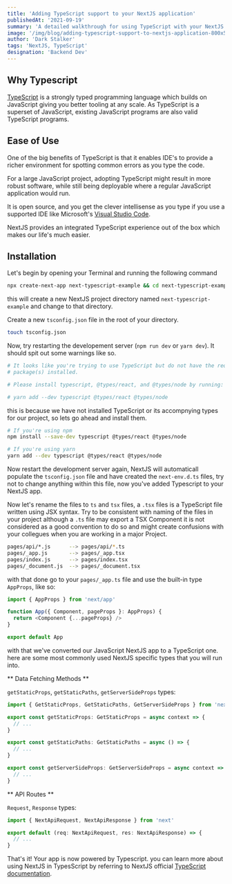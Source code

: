 ```yaml
---
title: 'Adding TypeScript support to your NextJS application'
publishedAt: '2021-09-19'
summary: 'A detailed walkthrough for using TypeScript with your NextJS application.'
image: '/img/blog/adding-typescript-support-to-nextjs-application-800x514.jpg'
author: 'Dark Stalker'
tags: 'NextJS, TypeScript'
designation: 'Backend Dev'
---
```


## Why Typescript

[TypeScript](https://www.typescriptlang.org/) is a strongly typed programming language which builds on JavaScript
giving you better tooling at any scale. As TypeScript is a superset of JavaScript, existing JavaScript programs are
also valid TypeScript programs.

## Ease of Use

One of the big benefits of TypeScript is that it enables IDE's to provide a richer environment for spotting common errors
as you type the code.

For a large JavaScript project, adopting TypeScript might result in more robust software, while still being deployable where
a regular JavaScript application would run.

It is open source, and you get the clever intellisense as you type if you use a supported IDE like Microsoft's
[Visual Studio Code](https://code.visualstudio.com/).

NextJS provides an integrated TypeScript experience out of the box which makes our life's much easier.

## Installation

Let's begin by opening your Terminal and running the following command

```bash
npx create-next-app next-typescript-example && cd next-typescript-example
```

this will create a new NextJS project directory named `next-typescript-example` and change to that directory.

Create a new `tsconfig.json` file in the root of your directory.

```bash
touch tsconfig.json
```

Now, try restarting the developement server (`npm run dev` or `yarn dev`). It
should spit out some warnings like so.

```bash
# It looks like you're trying to use TypeScript but do not have the required
# package(s) installed.

# Please install typescript, @types/react, and @types/node by running:

# yarn add --dev typescript @types/react @types/node

```

this is because we have not installed TypeScript or its accompnying types for our project, so lets
go ahead and install them.

```bash
# If you're using npm
npm install --save-dev typescript @types/react @types/node

# If you're using yarn
yarn add --dev typescript @types/react @types/node
```

Now restart the development server again, NextJS will automaticall populate the `tsconfig.json` file and have created the `next-env.d.ts`
files, try not to change anything within this file, now you've added Typescript to your NextJS app.

Now let's rename the files to `ts` and `tsx` files, a `.tsx` files is a TypeScript file written using JSX syntax.
Try to be consistent with naming of the files in your project although a `.ts` file may export a TSX Component it is not
considered as a good convention to do so and might create confusions with your collegues when you are working in a major Project.

```bash
pages/api/*.js      --> pages/api/*.ts
pages/_app.js       --> pages/_app.tsx
pages/index.js      --> pages/index.tsx
pages/_document.js  --> pages/_document.tsx
```

with that done go to your `pages/_app.ts` file and use the built-in type `AppProps`, like so:

```TypeScript
import { AppProps } from 'next/app'

function App({ Component, pageProps }: AppProps) {
  return <Component {...pageProps} />
}

export default App
```

with that we've converted our JavaScript NextJS app to a TypeScript one. here are some most commonly used NextJS specific types
that you will run into.

** Data Fetching Methods **

`getStaticProps`, `getStaticPaths`, `getServerSideProps` types:

```TypeScript
import { GetStaticProps, GetStaticPaths, GetServerSideProps } from 'next'

export const getStaticProps: GetStaticProps = async context => {
  // ...
}

export const getStaticPaths: GetStaticPaths = async () => {
  // ...
}

export const getServerSideProps: GetServerSideProps = async context => {
  // ...
}

```

** API Routes **

`Request`, `Response` types:

```TypeScript
import { NextApiRequest, NextApiResponse } from 'next'

export default (req: NextApiRequest, res: NextApiResponse) => {
  // ...
}
```

That's it! Your app is now powered by Typescript. you can learn more about using NextJS in TypesScript by referring to NextJS official [TypeScript documentation](https://nextjs.org/docs/basic-features/typescript).
